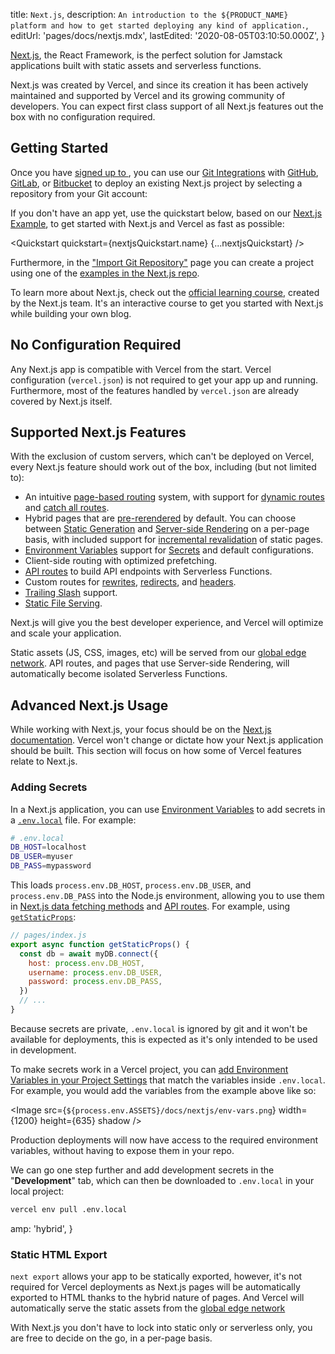 

  title: `Next.js`,
  description: `An introduction to the ${PRODUCT_NAME} platform and how to get started deploying any kind of application.`,
  editUrl: 'pages/docs/nextjs.mdx',
  lastEdited: '2020-08-05T03:10:50.000Z',
}

[Next.js](https://nextjs.org/), the React Framework, is the perfect solution for Jamstack applications built with static assets and serverless functions.

Next.js was created by Vercel, and since its creation it has been actively maintained and supported by Vercel and its growing community of developers. You can expect first class support of all Next.js features out the box with no configuration required.

## Getting Started

Once you have [signed up to <OrgName />](/signup), you can use our [Git Integrations](/docs/v2/git-integrations) with [GitHub](/docs/v2/git-integrations/vercel-for-github), [GitLab](/docs/v2/git-integrations/vercel-for-gitlab), or [Bitbucket](/docs/v2/git-integrations/vercel-for-bitbucket) to deploy an existing Next.js project by selecting a repository from your Git account:

<GitImports />

If you don't have an app yet, use the quickstart below, based on our [Next.js Example](https://github.com/vercel/vercel/tree/master/examples/nextjs), to get started with Next.js and Vercel as fast as possible:

<Quickstart quickstart={nextjsQuickstart.name} {...nextjsQuickstart} />

Furthermore, in the ["Import Git Repository"](/import/git) page you can create a project using one of the [examples in the Next.js repo](https://github.com/vercel/next.js/tree/canary/examples).

To learn more about Next.js, check out the [official learning course](https://nextjs.org/learn/basics/create-nextjs-app?utm_source=vercel-site&utm_medium=docs&utm_campaign=next-website), created by the Next.js team. It's an interactive course to get you started with Next.js while building your own blog.

## No Configuration Required

Any Next.js app is compatible with Vercel from the start. Vercel configuration (`vercel.json`) is not required to get your app up and running. Furthermore, most of the features handled by `vercel.json` are already covered by Next.js itself.

## Supported Next.js Features

With the exclusion of custom servers, which can't be deployed on Vercel, every Next.js feature should work out of the box, including (but not limited to):

- An intuitive [page-based routing](https://nextjs.org/docs/routing/introduction) system, with support for [dynamic routes](https://nextjs.org/docs/routing/dynamic-routes) and [catch all routes](https://nextjs.org/docs/routing/dynamic-routes#catch-all-routes).
- Hybrid pages that are [pre-rerendered](https://nextjs.org/docs/basic-features/pages#pre-rendering) by default. You can choose between [Static Generation](https://nextjs.org/docs/basic-features/pages#static-generation-recommended) and [Server-side Rendering](https://nextjs.org/docs/basic-features/pages#server-side-rendering) on a per-page basis, with included support for [incremental revalidation](https://nextjs.org/docs/basic-features/data-fetching#incremental-static-regeneration) of static pages.
- [Environment Variables](https://nextjs.org/docs/basic-features/environment-variables) support for [Secrets](#adding-secrets) and default configurations.
- Client-side routing with optimized prefetching.
- [API routes](https://nextjs.org/docs/api-routes/introduction) to build API endpoints with Serverless Functions.
- Custom routes for [rewrites](https://nextjs.org/docs/api-reference/next.config.js/rewrites), [redirects](https://nextjs.org/docs/api-reference/next.config.js/redirects), and [headers](https://nextjs.org/docs/api-reference/next.config.js/headers).
- [Trailing Slash](https://nextjs.org/docs/api-reference/next.config.js/trailing-slash) support.
- [Static File Serving](https://nextjs.org/docs/basic-features/static-file-serving).

Next.js will give you the best developer experience, and Vercel will optimize and scale your application.

Static assets (JS, CSS, images, etc) will be served from our [global edge network](https://vercel.com/docs/v2/edge-network/overview). API routes, and pages that use Server-side Rendering, will automatically become isolated Serverless Functions.

## Advanced Next.js Usage

While working with Next.js, your focus should be on the [Next.js documentation](https://nextjs.org/docs). Vercel won't change or dictate how your Next.js application should be built. This section will focus on how some of Vercel features relate to Next.js.

### Adding Secrets

In a Next.js application, you can use [Environment Variables](https://nextjs.org/docs/basic-features/environment-variables) to add secrets in a [`.env.local`](https://nextjs.org/docs/basic-features/environment-variables#loading-environment-variables) file. For example:

```bash
# .env.local
DB_HOST=localhost
DB_USER=myuser
DB_PASS=mypassword
```

This loads `process.env.DB_HOST`, `process.env.DB_USER`, and `process.env.DB_PASS` into the Node.js environment, allowing you to use them in [Next.js data fetching methods](https://nextjs.org/docs/basic-features/data-fetching) and [API routes](https://nextjs.org/docs/api-routes/introduction). For example, using [`getStaticProps`](https://nextjs.org/docs/basic-features/data-fetching#getstaticprops-static-generation):

```js
// pages/index.js
export async function getStaticProps() {
  const db = await myDB.connect({
    host: process.env.DB_HOST,
    username: process.env.DB_USER,
    password: process.env.DB_PASS,
  })
  // ...
}
```

Because secrets are private, `.env.local` is ignored by git and it won't be available for deployments, this is expected as it's only intended to be used in development.

To make secrets work in a Vercel project, you can [add Environment Variables in your Project Settings](/docs/v2/build-step?query=secrets#environment-variables) that match the variables inside `.env.local`. For example, you would add the variables from the example above like so:

<Image
  src={`${process.env.ASSETS}/docs/nextjs/env-vars.png`}
  width={1200}
  height={635}
  shadow
/>

Production deployments will now have access to the required environment variables, without having to expose them in your repo.

We can go one step further and add development secrets in the "**Development**" tab, which can then be downloaded to `.env.local` in your local project:

```bash
vercel env pull .env.local
```


  amp: 'hybrid',
}

### Static HTML Export

`next export` allows your app to be statically exported, however, it's not required for Vercel deployments as Next.js pages will be automatically exported to HTML thanks to the hybrid nature of pages. And Vercel will automatically serve the static assets from the [global edge network](https://vercel.com/docs/v2/edge-network/overview)

With Next.js you don't have to lock into static only or serverless only, you are free to decide on the go, in a per-page basis.
